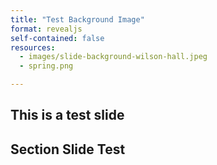 ```yaml
---
title: "Test Background Image"
format: revealjs
self-contained: false
resources:
  - images/slide-background-wilson-hall.jpeg
  - spring.png

---
```


## This is a test slide

<div data-background-image="images/spring.png">
## Section Slide Test {.section-slide}
</div>
